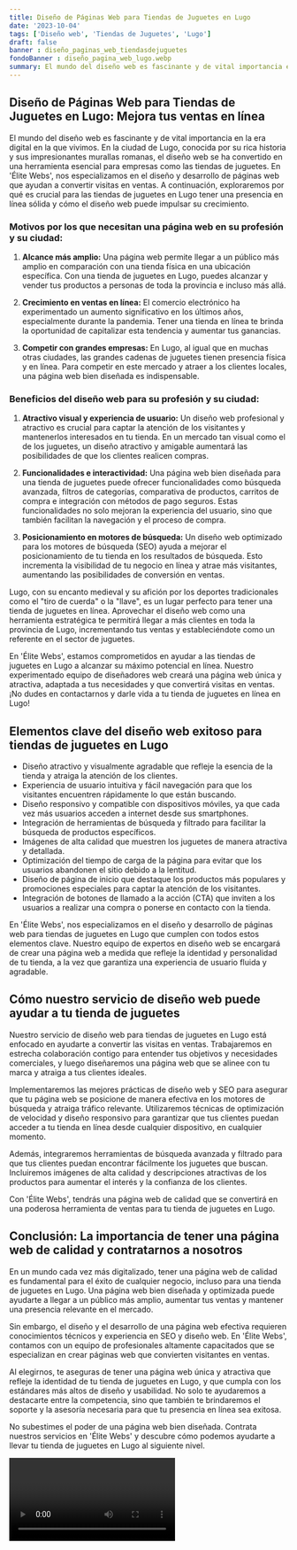 ```yaml
---
title: Diseño de Páginas Web para Tiendas de Juguetes en Lugo
date: '2023-10-04'
tags: ['Diseño web', 'Tiendas de Juguetes', 'Lugo']
draft: false
banner : diseño_paginas_web_tiendasdejuguetes
fondoBanner : diseño_pagina_web_lugo.webp
summary: El mundo del diseño web es fascinante y de vital importancia en la era digital en la que vivimos. En la ciudad de Lugo, conocida por su rica historia y sus impresionantes murallas romanas, el diseño web se ha convertido en una herramienta esencial para empresas como las tiendas de juguetes. En 'Élite Webs', nos especializamos en el diseño y desarrollo de páginas web que ayudan a convertir visitas en ventas. A continuación, exploraremos por qué es crucial para las tiendas de juguetes en Lugo tener una presencia en línea sólida y cómo el diseño web puede impulsar su crecimiento.
---
```


## Diseño de Páginas Web para Tiendas de Juguetes en Lugo: Mejora tus ventas en línea

El mundo del diseño web es fascinante y de vital importancia en la era digital en la que vivimos. En la ciudad de Lugo, conocida por su rica historia y sus impresionantes murallas romanas, el diseño web se ha convertido en una herramienta esencial para empresas como las tiendas de juguetes. En 'Élite Webs', nos especializamos en el diseño y desarrollo de páginas web que ayudan a convertir visitas en ventas. A continuación, exploraremos por qué es crucial para las tiendas de juguetes en Lugo tener una presencia en línea sólida y cómo el diseño web puede impulsar su crecimiento.

### Motivos por los que necesitan una página web en su profesión y su ciudad:

1. **Alcance más amplio:** Una página web permite llegar a un público más amplio en comparación con una tienda física en una ubicación específica. Con una tienda de juguetes en Lugo, puedes alcanzar y vender tus productos a personas de toda la provincia e incluso más allá.

2. **Crecimiento en ventas en línea:** El comercio electrónico ha experimentado un aumento significativo en los últimos años, especialmente durante la pandemia. Tener una tienda en línea te brinda la oportunidad de capitalizar esta tendencia y aumentar tus ganancias.

3. **Competir con grandes empresas:** En Lugo, al igual que en muchas otras ciudades, las grandes cadenas de juguetes tienen presencia física y en línea. Para competir en este mercado y atraer a los clientes locales, una página web bien diseñada es indispensable.

### Beneficios del diseño web para su profesión y su ciudad:

1. **Atractivo visual y experiencia de usuario:** Un diseño web profesional y atractivo es crucial para captar la atención de los visitantes y mantenerlos interesados en tu tienda. En un mercado tan visual como el de los juguetes, un diseño atractivo y amigable aumentará las posibilidades de que los clientes realicen compras.

2. **Funcionalidades e interactividad:** Una página web bien diseñada para una tienda de juguetes puede ofrecer funcionalidades como búsqueda avanzada, filtros de categorías, comparativa de productos, carritos de compra e integración con métodos de pago seguros. Estas funcionalidades no solo mejoran la experiencia del usuario, sino que también facilitan la navegación y el proceso de compra.

3. **Posicionamiento en motores de búsqueda:** Un diseño web optimizado para los motores de búsqueda (SEO) ayuda a mejorar el posicionamiento de tu tienda en los resultados de búsqueda. Esto incrementa la visibilidad de tu negocio en línea y atrae más visitantes, aumentando las posibilidades de conversión en ventas.

Lugo, con su encanto medieval y su afición por los deportes tradicionales como el "tiro de cuerda" o la "llave", es un lugar perfecto para tener una tienda de juguetes en línea. Aprovechar el diseño web como una herramienta estratégica te permitirá llegar a más clientes en toda la provincia de Lugo, incrementando tus ventas y estableciéndote como un referente en el sector de juguetes.

En 'Élite Webs', estamos comprometidos en ayudar a las tiendas de juguetes en Lugo a alcanzar su máximo potencial en línea. Nuestro experimentado equipo de diseñadores web creará una página web única y atractiva, adaptada a tus necesidades y que convertirá visitas en ventas. ¡No dudes en contactarnos y darle vida a tu tienda de juguetes en línea en Lugo!

<GifSeo />

<Cta />

## Elementos clave del diseño web exitoso para tiendas de juguetes en Lugo

- Diseño atractivo y visualmente agradable que refleje la esencia de la tienda y atraiga la atención de los clientes.
- Experiencia de usuario intuitiva y fácil navegación para que los visitantes encuentren rápidamente lo que están buscando.
- Diseño responsivo y compatible con dispositivos móviles, ya que cada vez más usuarios acceden a internet desde sus smartphones.
- Integración de herramientas de búsqueda y filtrado para facilitar la búsqueda de productos específicos.
- Imágenes de alta calidad que muestren los juguetes de manera atractiva y detallada.
- Optimización del tiempo de carga de la página para evitar que los usuarios abandonen el sitio debido a la lentitud.
- Diseño de página de inicio que destaque los productos más populares y promociones especiales para captar la atención de los visitantes.
- Integración de botones de llamado a la acción (CTA) que inviten a los usuarios a realizar una compra o ponerse en contacto con la tienda.

En 'Élite Webs', nos especializamos en el diseño y desarrollo de páginas web para tiendas de juguetes en Lugo que cumplen con todos estos elementos clave. Nuestro equipo de expertos en diseño web se encargará de crear una página web a medida que refleje la identidad y personalidad de tu tienda, a la vez que garantiza una experiencia de usuario fluida y agradable.

## Cómo nuestro servicio de diseño web puede ayudar a tu tienda de juguetes

Nuestro servicio de diseño web para tiendas de juguetes en Lugo está enfocado en ayudarte a convertir las visitas en ventas. Trabajaremos en estrecha colaboración contigo para entender tus objetivos y necesidades comerciales, y luego diseñaremos una página web que se alinee con tu marca y atraiga a tus clientes ideales.

Implementaremos las mejores prácticas de diseño web y SEO para asegurar que tu página web se posicione de manera efectiva en los motores de búsqueda y atraiga tráfico relevante. Utilizaremos técnicas de optimización de velocidad y diseño responsivo para garantizar que tus clientes puedan acceder a tu tienda en línea desde cualquier dispositivo, en cualquier momento.

Además, integraremos herramientas de búsqueda avanzada y filtrado para que tus clientes puedan encontrar fácilmente los juguetes que buscan. Incluiremos imágenes de alta calidad y descripciones atractivas de los productos para aumentar el interés y la confianza de los clientes.

Con 'Élite Webs', tendrás una página web de calidad que se convertirá en una poderosa herramienta de ventas para tu tienda de juguetes en Lugo.

## Conclusión: La importancia de tener una página web de calidad y contratarnos a nosotros

En un mundo cada vez más digitalizado, tener una página web de calidad es fundamental para el éxito de cualquier negocio, incluso para una tienda de juguetes en Lugo. Una página web bien diseñada y optimizada puede ayudarte a llegar a un público más amplio, aumentar tus ventas y mantener una presencia relevante en el mercado.

Sin embargo, el diseño y el desarrollo de una página web efectiva requieren conocimientos técnicos y experiencia en SEO y diseño web. En 'Élite Webs', contamos con un equipo de profesionales altamente capacitados que se especializan en crear páginas web que convierten visitantes en ventas.

Al elegirnos, te aseguras de tener una página web única y atractiva que refleje la identidad de tu tienda de juguetes en Lugo, y que cumpla con los estándares más altos de diseño y usabilidad. No solo te ayudaremos a destacarte entre la competencia, sino que también te brindaremos el soporte y la asesoría necesaria para que tu presencia en línea sea exitosa.

No subestimes el poder de una página web bien diseñada. Contrata nuestros servicios en 'Élite Webs' y descubre cómo podemos ayudarte a llevar tu tienda de juguetes en Lugo al siguiente nivel.

<Video />

<CtaBot job='Tiendas de Juguetes' city='Lugo'/>

<Gmaps query='Lugo+españa+maps' />